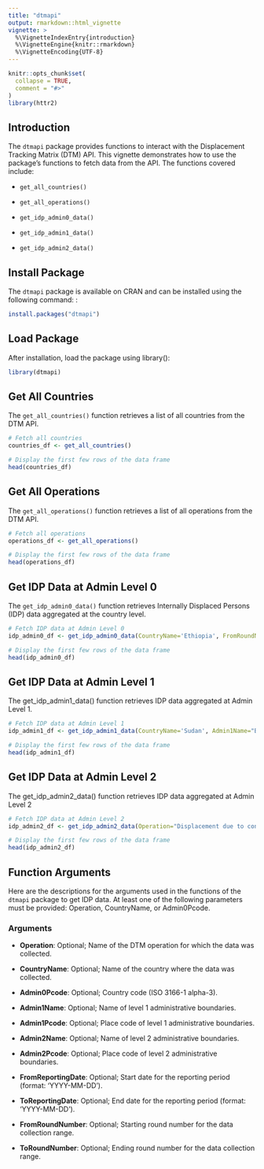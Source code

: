 ```yaml
---
title: "dtmapi"
output: rmarkdown::html_vignette
vignette: >
  %\VignetteIndexEntry{introduction}
  %\VignetteEngine{knitr::rmarkdown}
  %\VignetteEncoding{UTF-8}
---
```


```r
knitr::opts_chunk$set(
  collapse = TRUE,
  comment = "#>"
)
library(httr2)
```

## Introduction

The `dtmapi` package provides functions to interact with the Displacement Tracking Matrix (DTM) API. This vignette demonstrates how to use the package's functions to fetch data from the API. The functions covered include:

-   `get_all_countries()`

-   `get_all_operations()`

-   `get_idp_admin0_data()`

-   `get_idp_admin1_data()`

-   `get_idp_admin2_data()`


## Install Package

The `dtmapi` package is available on CRAN and can be installed using the following command: :
```r
install.packages("dtmapi")
```

## Load Package

After installation, load the package using library():
```r
library(dtmapi)
```

## Get All Countries

The `get_all_countries()` function retrieves a list of all countries from the DTM API.

```r
# Fetch all countries
countries_df <- get_all_countries()

# Display the first few rows of the data frame
head(countries_df)
```

## Get All Operations

The `get_all_operations()` function retrieves a list of all operations from the DTM API.

```r
# Fetch all operations
operations_df <- get_all_operations()

# Display the first few rows of the data frame
head(operations_df)
```

## Get IDP Data at Admin Level 0

The `get_idp_admin0_data()` function retrieves Internally Displaced Persons (IDP) data aggregated at the country level.

```r
# Fetch IDP data at Admin Level 0
idp_admin0_df <- get_idp_admin0_data(CountryName='Ethiopia', FromRoundNumber=1, ToRoundNumber=10)

# Display the first few rows of the data frame
head(idp_admin0_df)
```

## Get IDP Data at Admin Level 1

The get_idp_admin1_data() function retrieves IDP data aggregated at Admin Level 1.

```r
# Fetch IDP data at Admin Level 1
idp_admin1_df <- get_idp_admin1_data(CountryName='Sudan', Admin1Name="Blue Nile", FromReportingDate='2020-01-01', ToReportingDate='2024-08-15')

# Display the first few rows of the data frame
head(idp_admin1_df)
```

## Get IDP Data at Admin Level 2

The get_idp_admin2_data() function retrieves IDP data aggregated at Admin Level 2
```r
# Fetch IDP data at Admin Level 2
idp_admin2_df <- get_idp_admin2_data(Operation="Displacement due to conflict", CountryName='Lebanon')

# Display the first few rows of the data frame
head(idp_admin2_df)
```
## Function Arguments

Here are the descriptions for the arguments used in the functions of the `dtmapi` package to get IDP data. At least one of the following parameters must be provided: Operation, CountryName, or Admin0Pcode.

### Arguments

- **Operation**: Optional; Name of the DTM operation for which the data was collected.

- **CountryName**: Optional; Name of the country where the data was collected.

- **Admin0Pcode**: Optional; Country code (ISO 3166-1 alpha-3).

- **Admin1Name**: Optional; Name of level 1 administrative boundaries.

- **Admin1Pcode**: Optional; Place code of level 1 administrative boundaries.

- **Admin2Name**: Optional; Name of level 2 administrative boundaries.

- **Admin2Pcode**: Optional; Place code of level 2 administrative boundaries.

- **FromReportingDate**: Optional; Start date for the reporting period (format: 'YYYY-MM-DD').

- **ToReportingDate**: Optional; End date for the reporting period (format: 'YYYY-MM-DD').

- **FromRoundNumber**: Optional; Starting round number for the data collection range.

- **ToRoundNumber**: Optional; Ending round number for the data collection range.
